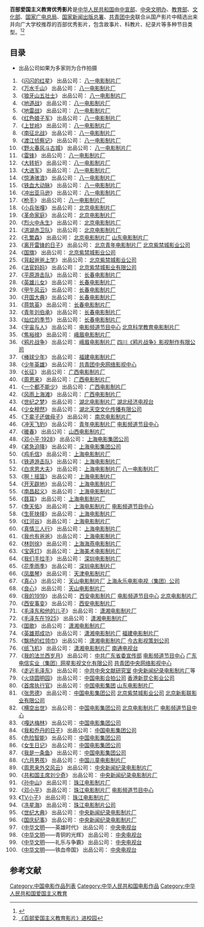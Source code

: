 '''百部爱国主义教育优秀影片'''是[[中华人民共和国|中华人民共和国]]由[[中共中央宣传部|中宣部]]、[[中共中央精神文明办公室|中央文明办]]、[[中华人民共和国教育部|教育部]]、[[中华人民共和国文化部|文化部]]、[[国家广电总局|国家广电总局]]、[[国家新闻出版总署|国家新闻出版总署]]、[[中国共产主义青年团中央委员会|共青团中央]]联合从国产影片中精选出来并向广大学校推荐的百部优秀影片，包含故事片、科教片、纪录片等多种节目类型。<ref>{{Cite web |url=http://www.amazon.cn/%E7%99%BE%E9%83%A8%E7%88%B1%E5%9B%BD%E4%B8%BB%E4%B9%89%E6%95%99%E8%82%B2%E5%BD%B1%E7%89%87/dp/B001AVXPK0 |title=百部爱国主义教育影片 |accessdate=2010-10-11 |archive-date=2014-03-08 |archive-url=https://web.archive.org/web/20140308062658/http://www.amazon.cn/%E7%99%BE%E9%83%A8%E7%88%B1%E5%9B%BD%E4%B8%BB%E4%B9%89%E6%95%99%E8%82%B2%E5%BD%B1%E7%89%87/dp/B001AVXPK0 |dead-url=no }}</ref><ref>[http://www.hhchina.org/aiguo/113.html 《百部爱国主义教育影片》进校园]{{Dead link|date=2018年6月 |bot=InternetArchiveBot |fix-attempted=no }}</ref>

==目录==
*出品公司如果为多家则为合作拍摄

#《[[闪闪的红星|闪闪的红星]]》 出品公司：  [[八一电影制片厂|八一电影制片厂]]
#《[[万水千山|万水千山]]》 出品公司： [[八一电影制片厂|八一电影制片厂]]
#《[[狼牙山五壮士_(电影)|狼牙山五壮士]]》 出品公司： [[八一电影制片厂|八一电影制片厂]]
#《[[地道战_(电影)|地道战]]》 出品公司： [[八一电影制片厂|八一电影制片厂]]
#《[[地雷战|地雷战]]》 出品公司： [[八一电影制片厂|八一电影制片厂]]
#《[[红色娘子军|红色娘子军]]》 出品公司： [[八一电影制片厂|八一电影制片厂]]
#《[[上甘岭_(电影)|上甘岭]]》 出品公司： [[八一电影制片厂|八一电影制片厂]]
#《[[南征北战_(电影)|南征北战]]》 出品公司： [[八一电影制片厂|八一电影制片厂]]
#《[[渡江侦察记_(1954年电影)|渡江侦察记]]》 出品公司： [[八一电影制片厂|八一电影制片厂]]
#《[[野火春风斗古城_(电影)|野火春风斗古城]]》 出品公司： [[八一电影制片厂|八一电影制片厂]]
#《[[雷锋_(电影)|雷锋]]》 出品公司： [[八一电影制片厂|八一电影制片厂]]
#《[[大转折|大转折]]》 出品公司： [[八一电影制片厂|八一电影制片厂]]
#《[[大进军|大进军]]》 出品公司： [[八一电影制片厂|八一电影制片厂]]
#《[[惊涛骇浪|惊涛骇浪]]》 出品公司： [[八一电影制片厂|八一电影制片厂]]
#《[[铁血大动脉|铁血大动脉]]》 出品公司： [[八一电影制片厂|八一电影制片厂]]
#《[[冲出亚马逊|冲出亚马逊]]》 出品公司： [[八一电影制片厂|八一电影制片厂]]
#《[[枪手_(电影)|枪手]]》 出品公司： [[八一电影制片厂|八一电影制片厂]]
#《[[小兵张嘎|小兵张嘎]]》 出品公司： [[北京电影制片厂|北京电影制片厂]]
#《[[革命家庭|革命家庭]]》 出品公司： [[北京电影制片厂|北京电影制片厂]]
#《[[烈火中永生|烈火中永生]]》 出品公司： [[北京电影制片厂|北京电影制片厂]]
#《[[洪湖赤卫队_(电影)|洪湖赤卫队]]》 出品公司： [[北京电影制片厂|北京电影制片厂]]
#《[[孔繁森_(电影)|孔繁森]]》 出品公司： [[北京电影制片厂|北京电影制片厂]] [[山东电影制片厂|山东电影制片厂]]
#《[[离开雷锋的日子|离开雷锋的日子]]》 出品公司： [[北京青年电影制片厂|北京青年电影制片厂]] [[北京紫禁城影业公司|北京紫禁城影业公司]]
#《[[国旗_(电影)|国旗]]》 出品公司： [[北京紫禁城影业公司|北京紫禁城影业公司]]
#《[[背起爸爸上学|背起爸爸上学]]》 出品公司： [[北京紫禁城影业公司|北京紫禁城影业公司]]
#《[[法官妈妈|法官妈妈]]》 出品公司： [[北京紫禁城影业有限公司|北京紫禁城影业有限公司]]
#《[[平原游击队|平原游击队]]》 出品公司： [[长春电影制片厂|长春电影制片厂]]
#《[[英雄儿女|英雄儿女]]》 出品公司： [[长春电影制片厂|长春电影制片厂]]
#《[[甲午风云|甲午风云]]》 出品公司： [[长春电影制片厂|长春电影制片厂]]
#《[[开国大典_(电影)|开国大典]]》 出品公司： [[长春电影制片厂|长春电影制片厂]]
#《[[蒋筑英_(电影)|蒋筑英]]》 出品公司： [[长春电影制片厂|长春电影制片厂]]
#《[[青年刘伯承|青年刘伯承]]》 出品公司： [[长春电影制片厂|长春电影制片厂]]
#《[[灿烂的季节|灿烂的季节]]》 出品公司： [[长春电影制片厂|长春电影制片厂]]
#《[[宇宙与人|宇宙与人]]》 出品公司： [[电影频道节目中心|电影频道节目中心]] [[北京科学教育电影制片厂|北京科学教育电影制片厂]]
#《[[焦裕禄_(电影)|焦裕禄]]》 出品公司： [[峨眉电影制片厂|峨眉电影制片厂]]
#《[[鸦片战争|鸦片战争]]》 出品公司： [[峨眉电影制片厂|峨眉电影制片厂]] [[四川《鸦片战争》影视制作有限公司|四川《鸦片战争》影视制作有限公司]]
#《[[棒球少年|棒球少年]]》 出品公司： [[福建电影制片厂|福建电影制片厂]]
#《[[少年英雄|少年英雄]]》 出品公司： [[共青团中央网络影视中心|共青团中央网络影视中心]]
#《[[长征_(电影)|长征]]》 出品公司： [[广西电影制片厂|广西电影制片厂]]
#《[[周恩来_(电影)|周恩来]]》 出品公司： [[广西电影制片厂|广西电影制片厂]]
#《[[一个都不能少|一个都不能少]]》 出品公司： [[广西电影制片厂|广西电影制片厂]]
#《[[风雨上海滩|风雨上海滩]]》 出品公司： [[广西电影制片厂|广西电影制片厂]]
#《[[世纪之梦|世纪之梦]]》 出品公司： [[湖北电影制片厂|湖北电影制片厂]] [[湖北经济电视台|湖北经济电视台]]
#《[[少女穆然|少女穆然]]》 出品公司： [[湖北天空文化传播有限公司|湖北天空文化传播有限公司]]
#《[[下辈子还做母子|下辈子还做母子]]》 出品公司： [[南京电影制片厂|南京电影制片厂]]
#《[[冲天飞豹|冲天飞豹]]》 出品公司： [[青年电影制片厂|青年电影制片厂]] [[电影频道节目中心|电影频道节目中心]]
#《[[暖春|暖春]]》 出品公司： [[山西电影制片厂|山西电影制片厂]]
#《[[邓小平·1928|邓小平·1928]]》 出品公司： [[上海电影集团公司|上海电影集团公司]]
#《[[紧急迫降|紧急迫降]]》 出品公司： [[上海电影集团公司|上海电影集团公司]]
#《[[鸡毛信|鸡毛信]]》 出品公司： [[上海电影制片厂|上海电影制片厂]]
#《[[铁道游击队|铁道游击队]]》 出品公司： [[上海电影制片厂|上海电影制片厂]]
#《[[白求恩大夫|白求恩大夫]]》 出品公司： [[上海电影制片厂|上海电影制片厂]] [[八一电影制片厂|八一电影制片厂]]
#《[[啊！摇篮|啊！摇篮]]》 出品公司： [[上海电影制片厂|上海电影制片厂]]
#《[[开天辟地|开天辟地]]》 出品公司： [[上海电影制片厂|上海电影制片厂]]
#《[[南昌起义_(电影)|南昌起义]]》 出品公司： [[上海电影制片厂|上海电影制片厂]]
#《[[聂耳_(电影)|聂耳]]》 出品公司： [[上海电影制片厂|上海电影制片厂]]
#《[[詹天佑_(电影)|詹天佑]]》 出品公司： [[上海电影制片厂|上海电影制片厂]] [[电影频道节目中心|电影频道节目中心]]
#《[[生死抉择|生死抉择]]》 出品公司： [[上海电影制片厂|上海电影制片厂]]
#《[[紅河谷_(中國電影)|红河谷]]》 出品公司： [[上海电影制片厂|上海电影制片厂]]
#《[[真情三人行|真情三人行]]》 出品公司： [[上海电影制片厂|上海电影制片厂]]
#《[[我也有爸爸|我也有爸爸]]》 出品公司： [[上海电影制片厂|上海电影制片厂]]
#《[[林則徐_(電影)|林则徐]]》 出品公司： [[上海海燕电影制片厂|上海海燕电影制片厂]]
#《[[宝莲灯_(动画电影)|宝莲灯]]》 出品公司： [[上海美术电影制片厂|上海美术电影制片厂]]
#《[[我们手拉手|我们手拉手]]》 出品公司： [[深圳电影制片厂|深圳电影制片厂]]
#《[[花季雨季|花季雨季]]》 出品公司： [[深圳电影制片厂|深圳电影制片厂]]
#《[[凤凰琴|凤凰琴]]》 出品公司： [[天津电影制片厂|天津电影制片厂]]
#《[[真心|真心]]》 出品公司： [[天山电影制片厂|天山电影制片厂]] [[上海永乐电影电视（集团）公司|上海永乐电影电视（集团）公司]]
#《[[良心|良心]]》 出品公司： [[天山电影制片厂|天山电影制片厂]]
#《[[我的1919|我的1919]]》 出品公司： [[西安电影制片厂|西安电影制片厂]] [[电影频道节目中心|电影频道节目中心]] [[北京电影制片厂|北京电影制片厂]]
#《[[西安事变_(电影)|西安事变]]》 出品公司： [[西安电影制片厂|西安电影制片厂]]
#《[[毛泽东和他的儿子|毛泽东和他的儿子]]》 出品公司： [[潇湘电影制片厂|潇湘电影制片厂]]
#《[[毛泽东在1925|毛泽东在1925]]》 出品公司： [[潇湘电影制片厂|潇湘电影制片厂]]
#《[[国歌_(电影)|国歌]]》 出品公司： [[潇湘电影制片厂|潇湘电影制片厂]]
#《[[英雄郑成功|英雄郑成功]]》 出品公司： [[潇湘电影制片厂|潇湘电影制片厂]] [[福建电影制片厂|福建电影制片厂]]
#《[[飘扬的红领巾|飘扬的红领巾]]》 出品公司： [[潇湘电影制片厂|潇湘电影制片厂]] [[今古影视策划公司|今古影视策划公司]]
#《[[纸飞机|纸飞机]]》 出品公司： [[潇湘电影制片厂|潇湘电影制片厂]] [[南通电视台|南通电视台]]
#《[[我的法兰西岁月|我的法兰西岁月]]》 出品公司： [[中共广东省委宣传部|中共广东省委宣传部]] [[电影频道节目中心|电影频道节目中心]] [[广东电信实业（集团）网星影视文化有限公司|广东电信实业（集团）网星影视文化有限公司]] [[共青团中央网络影视中心|共青团中央网络影视中心]]
#《[[走近毛泽东|走近毛泽东]]》 出品公司： [[中共中央文献研究室|中共中央文献研究室]] [[中央新闻纪录电影制片厂|中央新闻纪录电影制片厂]]等
#《[[火烧圆明园|火烧圆明园]]》 出品公司： [[中国电影合拍公司|中国电影合拍公司]] [[香港新昆仑影业公司|香港新昆仑影业公司]]
#《[[首席执行官|首席执行官]]》 出品公司： [[中国电影集团|中国电影集团]] [[山东电影制片厂|山东电影制片厂]]
#《[[张思德_(电影)|张思德]]》 出品公司： [[中国电影集团公司|中国电影集团公司]] [[北京紫禁城影业公司|北京紫禁城影业公司]] [[北京新影联影业有限公司|北京新影联影业有限公司]]
#《[[横空出世|横空出世]]》 出品公司： [[中国电影集团公司|中国电影集团公司]] [[北京电影制片厂|北京电影制片厂]] [[电影频道节目中心|电影频道节目中心]]
#《[[嘎达梅林|嘎达梅林]]》 出品公司： [[中国电影集团公司|中国电影集团公司]]
#《[[我和乔丹的日子|我和乔丹的日子]]》 出品公司： [[中国电影集团公司|中国电影集团公司]]
#《[[危险智能|危险智能]]》 出品公司： [[中国电影集团公司|中国电影集团公司]]
#《[[女生日记|女生日记]]》 出品公司： [[中国电影集团公司|中国电影集团公司]]
#《[[我是一条鱼|我是一条鱼]]》 出品公司： [[中国电影集团公司|中国电影集团公司]]
#《[[六月男孩|六月男孩]]》 出品公司： [[中国儿童电影制片厂|中国儿童电影制片厂]]
#《[[周恩来外交风云|周恩来外交风云]]》 出品公司： [[中央新闻纪录电影制片厂|中央新闻纪录电影制片厂]]
#《[[共和国主席刘少奇|共和国主席刘少奇]]》 出品公司： [[中央新闻纪录电影制片厂|中央新闻纪录电影制片厂]]
#《[[孙中山_(电影)|孙中山]]》 出品公司： [[珠江电影制片厂|珠江电影制片厂]]
#《[[邓小平_(电影)|邓小平]]》 出品公司： [[珠江电影制片厂|珠江电影制片厂]] [[电影频道节目中心|电影频道节目中心]]
# 《[[TV小子|TV小子]]》 出品公司： [[珠江电影制片厂|珠江电影制片厂]]
#《[[冼星海_(电影)|冼星海]]》 出品公司： [[珠江电影制片公司|珠江电影制片公司]]
#《[[世纪大典|世纪大典]]》 出品公司： [[中央新闻纪录电影制片厂|中央新闻纪录电影制片厂]]
#《[[国庆纪事|国庆纪事]]》 出品公司： [[中央新闻纪录电影制片厂|中央新闻纪录电影制片厂]]
#《[[中华文明_(电视电影)|中华文明]]——英雄时代》 出品公司： [[中国中央电视台|中央电视台]]
#《[[中华文明_(电视电影)|中华文明]]——青铜的光辉》 出品公司： [[中国中央电视台|中央电视台]]
#《[[中华文明_(电视电影)|中华文明]]——礼乐与争霸》 出品公司： [[中国中央电视台|中央电视台]]
#《[[中华文明_(电视电影)|中华文明]]——铁血帝国》 出品公司： [[中国中央电视台|中央电视台]]

==参考文献==
{{Reflist}}

[[Category:中国电影作品列表|Category:中国电影作品列表]]
[[Category:中华人民共和国电影作品|Category:中华人民共和国电影作品]]
[[Category:中华人民共和国爱国主义教育|Category:中华人民共和国爱国主义教育]]